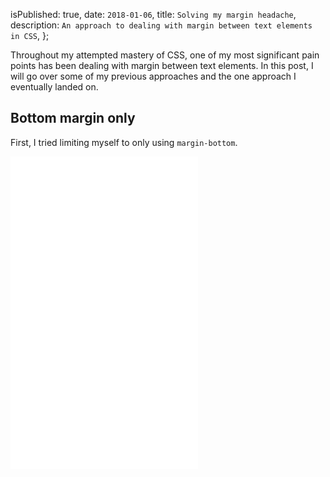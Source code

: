 
  isPublished: true,
  date: `2018-01-06`,
  title: `Solving my margin headache`,
  description: `An approach to dealing with margin between text elements in CSS`,
};


Throughout my attempted mastery of CSS, one of my most significant pain points has been dealing with margin between text elements. In this post, I will go over some of my previous approaches and the one approach I eventually landed on.

## Bottom margin only

First, I tried limiting myself to only using `margin-bottom`.

<iframe
  allowFullScreen
  allowtransparency="true"
  className="w-full mb-6 outline-none"
  frameBorder="no"
  height="500"
  scrolling="no"
  src="//codepen.io/taylorbryant/embed/ppdOZN/?height=500&default-tab=css,result&embed-version=3&editable=true"
  title="A simple demo showing an example of using only the margin-bottom CSS property to create space between typography elements"
/>

While this doesn't look awful, it introduces a couple of issues:

- The last paragraph in a section has an additional bottom margin.
- If you're like me and prefer more space between the last paragraph of a section and the next heading, you're out of luck.

## :first-child & :last-child selectors

Second, I tried modifying my code to account for any edge cases using `:first-child` and `:last-child` selectors.

<iframe
  allowFullScreen
  allowtransparency="true"
  className="w-full mb-6 outline-none"
  frameBorder="no"
  height="500"
  scrolling="no"
  src="//codepen.io/taylorbryant/embed/YYEeMW/?height=500&default-tab=css,result&embed-version=3&editable=true"
  title="A simple demo showing an example of using the margin-bottom CSS property with the :first-child and :last-child pseudo-selectors to create space between typography elements"
/>

This solves the issues introduced with the last approach. However, I can't help but get code smells, because:

1. `margin-top` is declared twice on heading elements
2. `margin-bottom` is declared twice on the paragraph element

## :not(:first-child) & :not(:last-child) selectors

By combining the `:not` selector with `:first-child` and `:last-child`, I was able to get rid of the excess code and land on my best approach yet.

<iframe
  allowFullScreen
  allowtransparency="true"
  className="w-full mb-6 outline-none"
  frameBorder="no"
  height="500"
  scrolling="no"
  src="//codepen.io/taylorbryant/embed/dJZqjg/?height=500&default-tab=css,result&embed-version=3&editable=true"
  title="A simple demo showing an example of using the margin-bottom CSS property with the :first-child, :last-child, and :not pseudo-selectors to create space between typography elements"
/>

## Takeaway

If you ever find yourself writing more CSS just to undo previous rules, it’s probably worth giving `:not` a shot. After my _margin epiphany_, I see myself applying this same concept to other aspects of my CSS every day.
